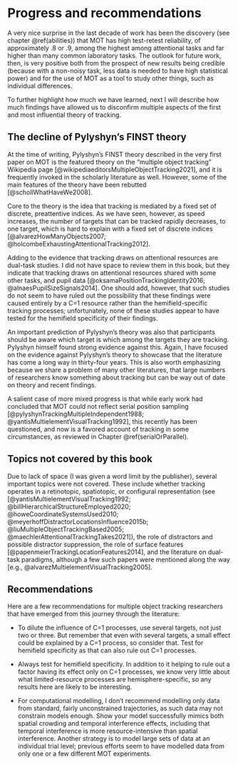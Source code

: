 # Progress and recommendations

A very nice surprise in the last decade of work has been the discovery (see chapter \@ref(abilities)) that MOT has high test-retest reliability, of approximately .8 or .9, among the highest among attentional tasks and far higher than many common laboratory tasks. The outlook for future work, then, is very positive both from the prospect of new results being credible (because with a non-noisy task, less data is needed to have high statistical power) and for the use of MOT as a tool to study other things, such as individual differences.

To further highlight how much we have learned, next I will describe how much findings have allowed us to disconfirm multiple aspects of the first and most influential theory of tracking. 

<!--
Top misconceptions about MOT
* its capacity limit is around 4 items.(this has been used to argue that it has a similar capacity limit to visual working memory (Cowan, 2001).)
* "While the most intuitive model of multiple object tracking would involve storing the locations of targets in spatial memory, then moving attention in turn as quickly as possible to each target to update its location, this class of model is unable to account for MOT performance (Pylyshyn & Storm, 1988; Vul et al., 2009)"

Reading your paper also gave me an idea to have a Common Misconceptions section for the Cambridge Element.  One might be that the capacity limit on VWM and MOT coincide (what you refer to as "The most striking link between the two tasks is that they seem to have a similar capacity limit of around four items (Cowan, 2001)". I totally agree that it is striking and so it is natural to think it means something, but while I don't know much about VWM, the capacity limit for MOT is determined by the speeds, spatial proximities,and temporal frequencies used, so as you know the limit can be anything between zero and more than ten.  It is true that the speeds most often used yield a capacity limit of around four, but I haven't seen any argument for why the commonly used speeds/spatial proximities/temporal frequency combination is more special than the other possibilities. I guess one could argue that researchers set those parameters to resemble an intuition for what real-world tasks are like, but even if they got that right, I'm not sure the same is true for VWM setups, or what that would imply for underlying ability structures. It seems to me one would have to do some kind of ideal observer (really, ideal thinker) model with the same assumptions that can model both common VWM and common MOT tasks, and show that the same level of ability in fundamental processes underlying each would yield the same capacity limit of four in both cases.

Thus, while many potential athlete users may imagine that a test of attention tests how long they can pay attention, this is not likely to be the reason for differences among people on MOT performance. -->

## The decline of Pylyshyn's FINST theory

At the time of writing, Pylyshyn's FINST theory described in the very first paper on MOT is the featured theory on the "multiple object tracking" Wikipedia page [@wikipediaeditorsMultipleObjectTracking2021], and it is frequently invoked in the scholarly literature as well. However, some of the main features of the theory have been rebutted [@schollWhatHaveWe2008].

Core to the theory is the idea that tracking is mediated by a fixed set of discrete, preattentive indices. As we have seen, however, as speed increases, the number of targets that can be tracked rapidly decreases, to one target, which is hard to explain with a fixed set of discrete indices [@alvarezHowManyObjects2007; @holcombeExhaustingAttentionalTracking2012].

Adding to the evidence that tracking draws on attentional resources are dual-task studies. I did not have space to review them in this book, but they indicate that tracking draws on attentional resources shared with some other tasks, and pupil data  [@oksamaPositionTrackingIdentity2016; @alnaesPupilSizeSignals2014]. One should add, however, that such studies do not seem to have ruled out the possibility that these findings were caused entirely by a C=1 resource rather than the hemifield-specific tracking processes; unfortunately, none of these studies appear to have tested for the hemifield specificity of their findings.

An important prediction of Pylyshyn's theory was also that participants should be aware which target is which among the targets they are tracking. Pylyshyn himself found strong evidence against this. Again, I have focused on the evidence against Pylyshyn's theory to showcase that the literature has come a long way in thirty-four years. This is also worth emphasizing because we share a problem of many other literatures, that large numbers of researchers know something about tracking but can be way out of date on theory and recent findings.

<!--Although CDA findings suggest there is something tracking number of objects rather than resources expended @drewVogel @balabanObjectRepresentationsVisual2016, I don't know that it supports a limit on this -->

A salient case of more mixed progress is that while early work had concluded that MOT could not reflect serial position sampling [@pylyshynTrackingMultipleIndependent1988; @yantisMultielementVisualTracking1992], this recently has been questioned, and now is a favored account of tracking in some circumstances, as reviewed in Chapter \@ref(serialOrParallel).

## Topics not covered by this book

Due to lack of space (I was given a word limit by the publisher), several important topics were not covered. These include whether tracking operates in a retinotopic, spatiotopic, or configural representation (see [@yantisMultielementVisualTracking1992; @billHierarchicalStructureEmployed2020; @howeCoordinateSystemsUsed2010; @meyerhoffDistractorLocationsInfluence2015b; @liuMultipleObjectTrackingBased2005; @maechlerAttentionalTrackingTakes2021]), the role of distractors and possible distractor suppression, the role of surface features [@papenmeierTrackingLocationFeatures2014], and the literature on dual-task paradigms, although a few such papers were mentioned along the way [e.g., @alvarezMultielementVisualTracking2005].

<!--
## Dual-task OUT OF SCOPE

Another experiment indicates that trying to remember object identities can actually interfere with the ability to track [@fougnieDistinctCapacityLimits2006]. This is consistent with the possibility that position tracking and object feature updating rely on distinct mental capacities. MOT interfered with VWM a lot although not as much as VWM interfered with VWM

" though both search and MOT can be highly atten- tionally demanding, they may do so via demands on partially independent attentional subsystems. In particular, visual search may interfere dramati- cally with scene encoding because both processes rely heavily on the same underlying ventral identification-based form of attention. In contrast, MOT fails to interfere with scene encoding more than central executive tasks because MOT relies primarily on a different underlying type of visual attention, one that is dorsal and individuation based. This distinction may also help to explain why MOT and search interfere with each other so little (Alvarez et al. 2005): They may both be highly attention-demanding, yet they may draw on fundamentally different forms of attention. Similarly, this may help to explain why observers are relatively poor at encoding surface features of objects in MOT—including those of tracked targets (see, e.g., Bahrami 2003; Ko and Seiffert 2006; Scholl, Pylyshyn, and Franconeri 1999). "

The dual-task literature is very large. Can't review it all here

Alvarez, G.A., et al., Are mutielement visual tracking and visual search mutually exclusive? Journal of Experimental Psychology: Human Perception and Performance, 2005. 31(4): p. 643-667.

There seems to be an especially close link between MOT and subitizing
@trickAgeDifferencesEnumerating2003 observed that even very slow motion reduced
enumeration speed for stimuli containing 6–9 items, while
the enumeration of 1–4 items was not affected when items
were in motion. Similarly, @alstonSubitizationAttentionalEngagement2004
presented static and moving items, finding that faster and
more accurate enumeration occurred in the subitizing range
given the presence of moving items.

psilocybin seems to impair MOT but not visual working memory [@carterUsingPsilocybinInvestigate2005] 

Subitizing no bilateral advantage on accuracy, but that could be due to very high accuracy - when looking at response time, an advantage is found, although not clear it's as large as that for MOT @railoBilateralTwoitemAdvantage2014

"The results indicated that the number of items participants could subitize decreased by one for each item they tracked." @chesneyEvidenceSharedMechanism2011

 "concurrent performance of a MOT task and a VWM task still instilled substantial and load-dependent dual-task costs. " @fougnieDistinctCapacityLimits2006

@allenMultipletargetTrackingRole2006

object tracking in people with Williams Syndrome remains at the level of 4‐year‐olds, whereas the ability to remember multiple locations of static objects develops further. @ohearnDevelopmentalProfilesMultiple2010 

@howardVisualSpatialAttention2020 "for a purely spatial task, perceptual attention (TRACKING?) and working memory appear to recruit separate core capacity-limited processes."

@souzaContributionsVisualCentral2017 argued that VWM and MOT use different attentional resources." "Distracting visual attention, but not central attention, impaired MOT performance"
-->


## Recommendations

Here are a few recommendations for multiple object tracking researchers that have emerged from this journey through the literature:

* To dilute the influence of C=1 processes, use several targets, not just two or three. But remember that even with several targets, a small effect could be explained by a  C=1 process, so consider that. Test for hemifield specificity as that can also rule out C=1 processes.

* Always test for hemifield specificity. In addition to it helping to rule out a factor having its effect only on C=1 processes, we know very little about what limited-resource processes are hemisphere-specific, so any results here are likely to be interesting.

<!--The effect increases with retention interval, and may be a more cognitive mechanism, as it has been suggested that  Rep- resentational momentum occurs in memory for implied motion stimuli and  neither of which elicits pursuit eye movements.-->

* For computational modelling, I don't recommend modelling only data from standard, fairly unconstrained trajectories, as such data may not constrain models enough. Show your model successfully mimics both spatial crowding and temporal interference effects, including that temporal interference is more resource-intensive than spatial interference. Another strategy is to model large sets of data at an individual trial level; previous efforts seem to have modelled data from only one or a few different MOT experiments.

<!--Two strategies to improve the constraints on models present themselves. One is to fix the individual components of the models based on the results of experiments designed to isolate those component, such as the experiments by [@verstratenLimitsAttentiveTracking2000; @holcombeSplittingAttentionReduces2013; @roudaiaDifferentEffectsAging2017] for identifying temporal limits and that of @holcombeObjectTrackingAbsence2014 to identify the range of spatial crowding. Another strategy is to model much larger sets of data, at an individual trial level; previous efforts seem to have modelled data from at most two different MOT experiments.

Study change detection during motion.-->




